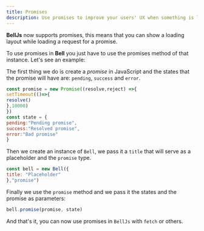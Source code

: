 ```yaml
---
title: Promises
description: Use promises to improve your users' UX when something is loading.
---
```



**BellJs** now supports promises, this means that you can show a loading layout while loading a request for a promise.

To use promises in **Bell** you just have to use the promises method of that instance. Let's see an example:

The first thing we do is create a *promise* in JavaScript and the states that the promise will have are: `pending`, `success` and `error`.

```js
const promise = new Promise((resolve,reject) =>{
setTimeout(()=>{
resolve()
},10000)
})
const state = {
pending:"Pending promise",
success:"Resolved promise",
error:"Bad promise"
}
```

Then we create an instance of `Bell`, we pass it a `title` that will serve as a placeholder and the `promise` type.

```js
const bell = new Bell({
title: "Placeholder"
},"promise")
```

Finally we use the `promise` method and we pass it the states and the promise as parameters:

```js
bell.promise(promise, state)
```
<Touches slug="en-promises" isPromise="true"/>

And that's it, you can now use promises in `BellJs` with `fetch` or others.
